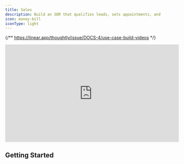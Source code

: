 ```yaml
---
title: Sales
description: Build an SDR that qualifies leads, sets appointments, and more
icon: money-bill
iconType: light
---
```


{/** https://linear.app/thoughtly/issue/DOCS-4/use-case-build-videos */}

<Frame caption="Building a Sales Voice Agent">
    <iframe
        width="560"
        height="315"
        src="https://www.youtube.com/embed/KzHVSHHe8ss"
        title="YouTube video player"
        frameborder="0"
        allow="accelerometer; autoplay; clipboard-write; encrypted-media; gyroscope; picture-in-picture"
        allowfullscreen
        style={{ borderRadius: 10 }}
    ></iframe>
</Frame>

## Getting Started
